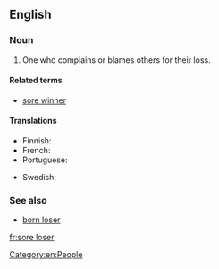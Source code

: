 ==English==

===Noun===
{{en-noun|head=[[sore]] [[loser]]}}

# {{label|en|informal}} One who complains or blames others for their loss.

====Related terms====
* [[sore winner]]

====Translations====
{{trans-top|who doesn't take defeat well, especially one who complains or contests it}}
* Finnish: {{t|fi|huono häviäjä}}
* French: {{t+|fr|mauvais perdant}}
* Portuguese: {{t|pt|mau perdedor}}
{{trans-mid}}
* Swedish: {{t|sv|dålig förlorare}}
{{trans-bottom}}

===See also===
* [[born loser]]

[[Category:en:People]]

[[fr:sore loser]]